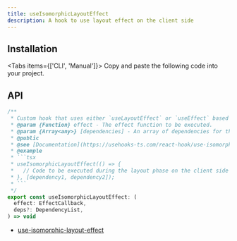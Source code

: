 ```yaml
---
title: useIsomorphicLayoutEffect
description: A hook to use layout effect on the client side
---
```


## Installation

<Tabs items={['CLI', 'Manual']}>
  <Tab>
    <InstallCLI value='use-isomorphic-layout-effect' />
  </Tab>
  <Tab>
    Copy and paste the following code into your project.
    <RegistrySourceCode value='is-browser' />
    <br />
    <RegistrySourceCode value='use-isomorphic-layout-effect' />
  </Tab>
</Tabs>

## API

````ts
/**
 * Custom hook that uses either `useLayoutEffect` or `useEffect` based on the environment (client-side or server-side).
 * @param {Function} effect - The effect function to be executed.
 * @param {Array<any>} [dependencies] - An array of dependencies for the effect (optional).
 * @public
 * @see [Documentation](https://usehooks-ts.com/react-hook/use-isomorphic-layout-effect)
 * @example
 * ```tsx
 * useIsomorphicLayoutEffect(() => {
 *   // Code to be executed during the layout phase on the client side
 * }, [dependency1, dependency2]);
 * ```
 */
export const useIsomorphicLayoutEffect: (
  effect: EffectCallback,
  deps?: DependencyList,
) => void
````

- [use-isomorphic-layout-effect](https://usehooks-ts.com/react-hook/use-isomorphic-layout-effect)
